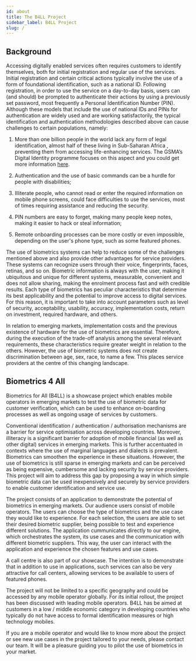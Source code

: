 ```yaml
---
id: about
title: The B4LL Project
sidebar_label: B4LL Project
slug: /
---
```


## Background

Accessing digitally enabled services often requires customers to identify
themselves, both for initial registration and regular use of the services.
Initial registration and certain critical actions typically involve the use of a
form of foundational identification, such as a national ID. Following
registration, in order to use the service on a day-to-day basis, users can (and
should) be prompted to authenticate their actions by using a previously set
password, most frequently a Personal Identification Number (PIN). Although these
models that include the use of national IDs and PINs for authentication are
widely used and are working satisfactorily, the typical identification and
authentication methodologies described above can cause challenges to certain
populations, namely:

1.	More than one billion people in the world lack any form of legal identification, almost half of these living in Sub-Saharan Africa , preventing them from accessing life-enhancing services. The GSMA’s Digital Identity programme focuses on this aspect and you could get more information [here](https://www.gsma.com/mobilefordevelopment/digital-identity/). 

2. Authentication and the use of basic commands can be a hurdle for people with
   disabilities;

3. Illiterate people, who cannot read or enter the required information on
   mobile phone screens, could face difficulties to use the services, most of
   times requiring assistance and reducing the security.

4. PIN numbers are easy to forget, making many people keep notes, making it
   easier to hack or steal information;

5. Remote onboarding processes can be more costly or even impossible, depending
   on the user's phone type, such as some featured phones.

The use of biometrics systems can help to reduce some of the challenges mentioned above and also provide other advantages for service providers. These systems can recognize users through their voice, fingerprints, faces, retinas, and so on. Biometric information is always with the user, making it ubiquitous and unique for different systems, measurable, convenient and does not allow sharing, making the enrolment process fast and with credible results. Each type of biometrics has peculiar characteristics that determine its best applicability and the potential to improve access to digital services. For this reason, it is important to take into account parameters such as level of security, acceptability, usability, accuracy, implementation costs, return on investment, required hardware, and others.

In relation to emerging markets, implementation costs and the previous existence
of hardware for the use of biometrics are essential. Therefore, during the
execution of the trade-off analysis among the several relevant requirements,
these characteristics require greater weight in relation to the others. However,
the use of biometric systems does not create discrimination between age, sex,
race, to name a few. This places service providers at the centre of this
changing landscape.

## Biometrics 4 All


Biometrics for All (B4LL) is a showcase project which enables mobile operators in emerging markets to test the use of biometric data for customer verification, which can be used to enhance on-boarding processes as well as ongoing usage of services by customers.

Conventional identification / authentication / authorisation mechanisms are a
barrier for service optimisation across developing countries. Moreover,
illiteracy is a significant barrier for adoption of mobile financial (as well as
other digital) services in emerging markets. This is further accentuated in
contexts where the use of marginal languages and dialects is prevalent.
Biometrics can smoothen the experience in these situations. However, the use of
biometrics is still sparse in emerging markets and can be perceived as being
expensive, cumbersome and lacking security by service providers. This project
will aim to address this gap by proposing a way in which simple biometric data
can be used inexpensively and securely by service providers to enable customer
identification and service use.

The project consists of an application to demonstrate the potential of biometrics in emerging markets. Our audience users consist of mobile operators. The users can choose the type of biometrics and the use case they would like to experience. For each selection, the users are able to set their desired biometric supplier, being possible to test and experience different solutions. The application  cummunicates directly to our engine, which orchestrates the system, its use cases and the communication with different biometric suppliers. This way, the user can interact with the application and experience the chosen features and use cases. 

A call centre is also part of our showcase. The intention is to demonstrate that in addition to use in applications, such services can also be very attractive for call centers, allowing services to be available to users of featured phones.

The project will not be limited to a specific geography and could be accessed by any mobile operator globally. For its initial rollout, the project has been discussed with leading mobile operators. B4LL has be aimed at customers in a low / middle economic category in developing countries who typically do not have access to formal identification measures or high technology mobiles. 

If you are a mobile operator and would like to know more about the project or see new use cases in the project tailored to your needs, please contact our team. It will be a pleasure guiding you to pilot the use of biometrics in your market.
